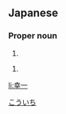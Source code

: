 ==Japanese==
{{ja-kanjitab|幸|一}}

===Proper noun===
{{ja-pos|ゆき.いち|proper}}

# {{given name|male|lang=ja}}

{{ja-pos|こういち|proper}}

# {{given name|male|lang=ja}}

[[Category:Japanese male given names|こういち]]

[[li:幸一]]